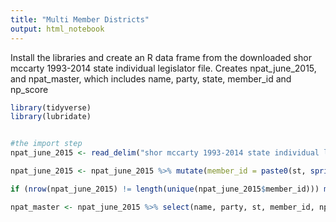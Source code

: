 ```yaml
---
title: "Multi Member Districts"
output: html_notebook
---
```

Install the libraries and create an R data frame from the downloaded shor mccarty 1993-2014 state individual legislator file.  Creates npat_june_2015, and npat_master, which includes name, party, state, member_id and np_score

```r
library(tidyverse)
library(lubridate)


#the import step
npat_june_2015 <- read_delim("shor mccarty 1993-2014 state individual legislator scores public June 2015.tab", delim="\t", escape_double=FALSE) ##

npat_june_2015 <- npat_june_2015 %>% mutate(member_id = paste0(st, sprintf("%04d", st_id)))

if (nrow(npat_june_2015) != length(unique(npat_june_2015$member_id))) message("Error:  Duplicate member_id")

npat_master <- npat_june_2015 %>% select(name, party, st, member_id, np_score)
```

